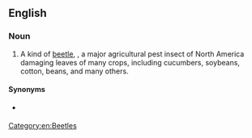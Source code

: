 ==English==
{{wikipedia}}

===Noun===
{{en-noun|head=[[spotted]] [[cucumber]] [[beetle]]}}

# A kind of [[beetle]], {{taxlink|Diabrotica undecimpunctata|species|noshow=1}}, a major agricultural pest insect of North America damaging leaves of many crops, including cucumbers, soybeans, cotton, beans, and many others.

====Synonyms====
* {{vern|southern corn rootworm|pedia=1}} {{qualifier|larval form}}

[[Category:en:Beetles]]